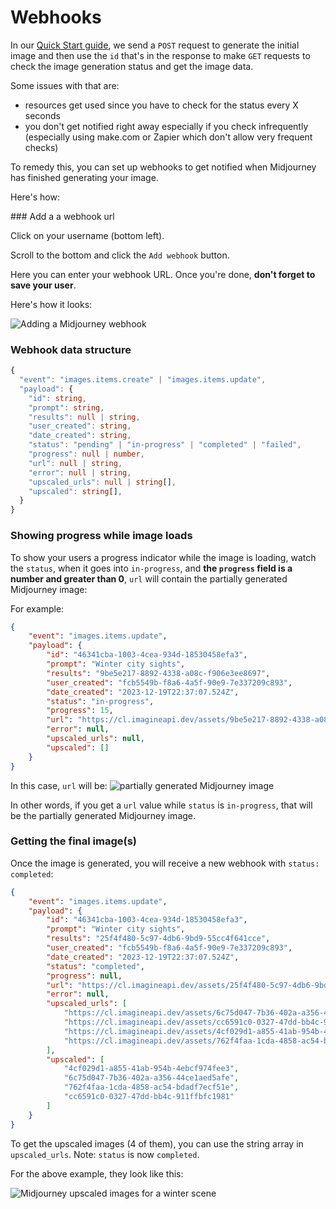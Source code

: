 

# Webhooks

In our [Quick Start guide](../quick-start), we send a `POST` request to generate the initial image and then use the `id` that's in the response to make `GET` requests to check the image generation status and get the image data.

Some issues with that are:

- resources get used since you have to check for the status every X seconds
- you don't get notified right away especially if you check infrequently (especially using make.com or Zapier which don't allow very frequent checks)

To remedy this, you can set up webhooks to get notified when Midjourney has finished generating your image.

Here's how:

<Steps>
### Add a a webhook url

Click on your username (bottom left).

Scroll to the bottom and click the `Add webhook` button.

Here you can enter your webhook URL. Once you're done, **don't forget to save your user**.

Here's how it looks:

![Adding a Midjourney webhook](/adding-webhook.gif)

### Webhook data structure


```typescript
{
  "event": "images.items.create" | "images.items.update",
  "payload": {
    "id": string,
    "prompt": string,
    "results": null | string,
    "user_created": string,
    "date_created": string,
    "status": "pending" | "in-progress" | "completed" | "failed",
    "progress": null | number,
    "url": null | string,
    "error": null | string,
    "upscaled_urls": null | string[],
    "upscaled": string[],
  }
}
```

### Showing progress while image loads

To show your users a progress indicator while the image is loading, watch the `status`, when it goes into `in-progress`, and **the `progress` field is a number and greater than 0**, `url` will contain the partially generated Midjourney image:

For example:

```json
{
    "event": "images.items.update",
    "payload": {
        "id": "46341cba-1003-4cea-934d-18530458efa3",
        "prompt": "Winter city sights",
        "results": "9be5e217-8892-4338-a08c-f906e3ee8697",
        "user_created": "fcb5549b-f8a6-4a5f-90e9-7e337209c893",
        "date_created": "2023-12-19T22:37:07.524Z",
        "status": "in-progress",
        "progress": 15,
        "url": "https://cl.imagineapi.dev/assets/9be5e217-8892-4338-a08c-f906e3ee8697/9be5e217-8892-4338-a08c-f906e3ee8697.webp",
        "error": null,
        "upscaled_urls": null,
        "upscaled": []
    }
}
```

In this case, `url` will be: ![partially generated Midjourney image](/partially-generated-midjourney-image.webp)

In other words, if you get a `url` value while `status` is `in-progress`, that will be the partially generated Midjourney image.

### Getting the final image(s)

Once the image is generated, you will receive a new webhook with `status: completed`:

```json
{
    "event": "images.items.update",
    "payload": {
        "id": "46341cba-1003-4cea-934d-18530458efa3",
        "prompt": "Winter city sights",
        "results": "25f4f480-5c97-4db6-9bd9-55cc4f641cce",
        "user_created": "fcb5549b-f8a6-4a5f-90e9-7e337209c893",
        "date_created": "2023-12-19T22:37:07.524Z",
        "status": "completed",
        "progress": null,
        "url": "https://cl.imagineapi.dev/assets/25f4f480-5c97-4db6-9bd9-55cc4f641cce/25f4f480-5c97-4db6-9bd9-55cc4f641cce.png",
        "error": null,
        "upscaled_urls": [
            "https://cl.imagineapi.dev/assets/6c75d047-7b36-402a-a356-44ce1aed5afe/6c75d047-7b36-402a-a356-44ce1aed5afe.png",
            "https://cl.imagineapi.dev/assets/cc6591c0-0327-47dd-bb4c-911ffbfc1981/cc6591c0-0327-47dd-bb4c-911ffbfc1981.png",
            "https://cl.imagineapi.dev/assets/4cf029d1-a855-41ab-954b-4ebcf974fee3/4cf029d1-a855-41ab-954b-4ebcf974fee3.png",
            "https://cl.imagineapi.dev/assets/762f4faa-1cda-4858-ac54-bdadf7ecf51e/762f4faa-1cda-4858-ac54-bdadf7ecf51e.png"
        ],
        "upscaled": [
            "4cf029d1-a855-41ab-954b-4ebcf974fee3",
            "6c75d047-7b36-402a-a356-44ce1aed5afe",
            "762f4faa-1cda-4858-ac54-bdadf7ecf51e",
            "cc6591c0-0327-47dd-bb4c-911ffbfc1981"
        ]
    }
}
```

To get the upscaled images (4 of them), you can use the string array in `upscaled_urls`.
Note: `status` is now `completed`.

For the above example, they look like this:

![Midjourney upscaled images for a winter scene](/Midjourney-upscaled-images-for-a-winter-scene.png)

</Steps>